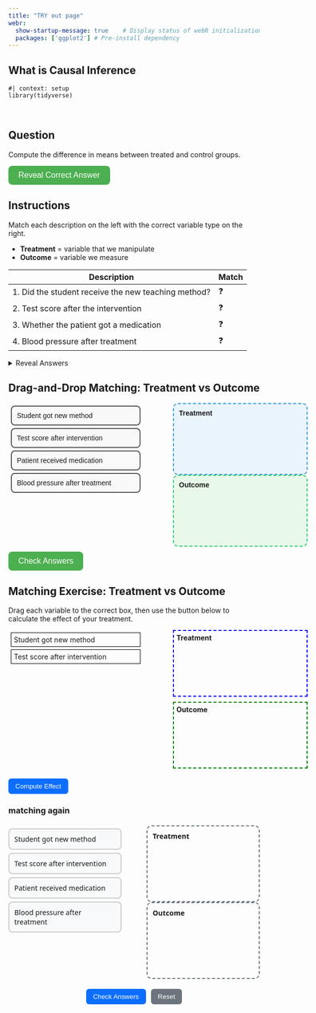 ```yaml
---
title: "TRY out page"
webr:  
  show-startup-message: true    # Display status of webR initialization
  packages: ['ggplot2'] # Pre-install dependency
---
```


## What is Causal Inference


```webr-r
#| context: setup
library(tidyverse)
```

<br>

## Question

Compute the difference in means between treated and control groups.

<!-- Stylish Reveal Button -->
<style>
.reveal-btn {
  background-color: #4CAF50; /* green */
  color: white;
  padding: 10px 20px;
  border: none;
  border-radius: 8px;
  cursor: pointer;
  font-size: 16px;
  transition: background-color 0.3s, transform 0.2s;
}

.reveal-btn:hover {
  background-color: #45a049;  /* darker green on hover */
  transform: scale(1.05);     /* slight grow effect */
}

.reveal-btn:active {
  transform: scale(0.98);     /* shrink a little when clicked */
}
</style>

<button class="reveal-btn" onclick="document.getElementById('answer1').style.display='block'">
Reveal Correct Answer
</button>

<div id="answer1" style="display:none; margin-top:10px; padding:10px; border-left:4px solid #4CAF50; background:#f0fff0; border-radius:5px;">
💡 <strong>Answer:</strong> The difference in means is approximately <strong>2.1</strong> — same as the regression coefficient on <code>z</code>.
</div>







## Instructions

Match each description on the left with the correct variable type on the right.  

- **Treatment** = variable that we manipulate  
- **Outcome** = variable we measure

| Description | Match |
|-------------|-------|
| 1. Did the student receive the new teaching method? | ❓ |
| 2. Test score after the intervention | ❓ |
| 3. Whether the patient got a medication | ❓ |
| 4. Blood pressure after treatment | ❓ |

<details>
<summary>Reveal Answers</summary>

| Description | Answer |
|-------------|-------|
| 1. Did the student receive the new teaching method? | Treatment |
| 2. Test score after the intervention | Outcome |
| 3. Whether the patient got a medication | Treatment |
| 4. Blood pressure after treatment | Outcome |

</details>

## Drag-and-Drop Matching: Treatment vs Outcome



<div class="drag-exercise" {=html} style="font-family:sans-serif;">
  <style>
    /* Draggable items */
    .drag-item {
      padding: 10px;
      margin: 5px;
      border: 2px solid #555;
      border-radius: 8px;
      background-color: #f9f9f9;
      cursor: grab;
      transition: background-color 0.2s, transform 0.1s;
    }
    .drag-item:active {
      transform: scale(0.98);
      background-color: #e0e0e0;
    }

    /* Droppable boxes */
    .drop-box {
      min-height: 120px;
      border: 2px dashed #555;
      border-radius: 10px;
      padding: 10px;
      overflow:auto;
      display:flex;
      flex-direction: column;
      gap:5px;
      background-color: #f0f8ff;
      transition: background-color 0.2s;
    }
    .drop-box.treatment { border-color: #3498db; background-color:#eaf4fc;}
    .drop-box.outcome   { border-color: #2ecc71; background-color:#e8f9ea;}
    .drop-box.highlight { background-color: #fffae6; }

    /* Layout */
    #drag-container { display:flex; justify-content:space-between; width:600px; }
    #left { width:45%; }
    #right { width:45%; }

    /* Button */
    .check-btn {
      background-color: #4CAF50;
      color: white;
      padding: 10px 20px;
      border: none;
      border-radius: 8px;
      cursor: pointer;
      font-size: 16px;
      transition: background-color 0.3s, transform 0.2s;
      margin-top:10px;
    }
    .check-btn:hover { background-color: #45a049; transform: scale(1.05);}
    .check-btn:active { transform: scale(0.98);}
  </style>

  <div id="drag-container">
    <!-- Left column: draggable items -->
    <div id="left">
      <div draggable="true" id="item1" class="drag-item">Student got new method</div>
      <div draggable="true" id="item2" class="drag-item">Test score after intervention</div>
      <div draggable="true" id="item3" class="drag-item">Patient received medication</div>
      <div draggable="true" id="item4" class="drag-item">Blood pressure after treatment</div>
    </div>

    <!-- Right column: droppable boxes -->
    <div id="right">
      <div id="treatment" class="drop-box treatment" ondrop="drop(event)" ondragover="allowDrop(event)">
        <strong>Treatment</strong>
      </div>
      <div id="outcome" class="drop-box outcome" ondrop="drop(event)" ondragover="allowDrop(event)">
        <strong>Outcome</strong>
      </div>
    </div>
  </div>

  <button class="check-btn" onclick="checkAnswer()">Check Answers</button>
  <div id="result" style="margin-top:10px; font-weight:bold;"></div>

  <script>
    // Allow drop only on drop-box
    function allowDrop(ev) { 
      ev.preventDefault(); 
      if (!ev.target.classList.contains('drop-box')) return false;
    }

    // Drag start
    function drag(ev) { ev.dataTransfer.setData("text", ev.target.id); }

    // Drop: always append to nearest drop-box
    function drop(ev) { 
      ev.preventDefault(); 
      const draggedId = ev.dataTransfer.getData("text");
      const draggedEl = document.getElementById(draggedId);

      let dropTarget = ev.target;
      while(dropTarget && !dropTarget.classList.contains('drop-box')) {
        dropTarget = dropTarget.parentElement;
      }

      if(dropTarget) {
        dropTarget.appendChild(draggedEl);
      }
    }

    // Attach dragstart events
    document.querySelectorAll('#left .drag-item').forEach(div => div.addEventListener('dragstart', drag));

    // Check answers
    function checkAnswer() {
      const correct = { "item1":"treatment", "item2":"outcome", "item3":"treatment", "item4":"outcome" };
      let score = 0;
      for (let item in correct) {
        const parentId = document.getElementById(item).parentElement.id;
        if(parentId === correct[item]) { score += 1; }
      }
      document.getElementById('result').innerText = "You got " + score + " out of 4 correct!";
    }
  </script>
</div>


## Matching Exercise: Treatment vs Outcome

Drag each variable to the correct box, then use the button below to calculate the effect of your treatment.

<div {=html} style="display:flex; justify-content:space-between; width:600px; margin-bottom:20px;">
  <div id="left" style="width:45%;">
    <div draggable="true" id="var1" style="padding:5px; margin:5px; border:1px solid black;">Student got new method</div>
    <div draggable="true" id="var2" style="padding:5px; margin:5px; border:1px solid black;">Test score after intervention</div>
  </div>
  <div id="right" style="width:45%;">
    <div id="treatment" ondrop="drop(event)" ondragover="allowDrop(event)" style="height:120px; border:2px dashed blue; margin-bottom:10px; padding:5px;">
      <strong>Treatment</strong>
    </div>
    <div id="outcome" ondrop="drop(event)" ondragover="allowDrop(event)" style="height:120px; border:2px dashed green; padding:5px;">
      <strong>Outcome</strong>
    </div>
  </div>
</div>

<button onclick="computeEffect()">Compute Effect</button>
<div id="effectResult" style="margin-top:10px;"></div>

<script>
function allowDrop(ev) { ev.preventDefault(); }
function drag(ev) { ev.dataTransfer.setData("text", ev.target.id); }
function drop(ev) { ev.preventDefault(); ev.target.appendChild(document.getElementById(ev.dataTransfer.getData("text"))); }

// attach drag events
document.querySelectorAll('#left div').forEach(div => div.addEventListener('dragstart', drag));

function computeEffect() {
  // find which div is in treatment/outcome boxes
  let treatment = document.getElementById("treatment").children[1]?.innerText || "";
  let outcome   = document.getElementById("outcome").children[1]?.innerText || "";
  
  if(treatment === "" || outcome === "") {
    document.getElementById("effectResult").innerText = "Please drag one variable into each box!";
    return;
  }

  // Call webR to compute difference in means
  const rCode = `
df <- data.frame(
  student = 1:20,
  treatment = rbinom(20,1,0.5),
  score = 5 + 2*treatment + rnorm(20)
)
mean(df$score[df$treatment==1]) - mean(df$score[df$treatment==0])
  `;
  webr.evalR(rCode).then(res => {
    document.getElementById("effectResult").innerText = "Estimated effect (difference in means): " + res;
  });
}
</script>



### matching again

<div class="drag-exercise" {=html}>
  <style>
    .drag-container {
      display: flex;
      justify-content: space-between;
      gap: 20px;
      max-width: 650px;
      margin: 20px auto;
      font-family: 'Segoe UI', sans-serif;
    }

    .drag-column {
      width: 45%;
    }

    .draggable {
      padding: 10px;
      margin: 6px 0;
      border: 2px solid #ccc;
      border-radius: 8px;
      background-color: #f8f9fa;
      cursor: grab;
      transition: all 0.2s ease;
    }

    .draggable:hover {
      background-color: #e9ecef;
      border-color: #999;
    }

    .dropzone {
      min-height: 130px;
      border: 2px dashed #6c757d;
      border-radius: 10px;
      padding: 10px;
      background-color: #fdfdfd;
      display: flex;
      flex-direction: column;
      gap: 6px;
      transition: background-color 0.3s;
    }

    .dropzone:hover {
      background-color: #f1f3f5;
    }

    .dropzone strong {
      margin-bottom: 5px;
    }

    .button-row {
      display: flex;
      gap: 10px;
      justify-content: center;
      margin-top: 15px;
    }

    button {
      background-color: #0d6efd;
      color: white;
      border: none;
      padding: 8px 14px;
      border-radius: 6px;
      cursor: pointer;
      transition: background-color 0.3s;
    }

    button:hover {
      background-color: #0b5ed7;
    }

    #result {
      margin-top: 10px;
      font-weight: bold;
      text-align: center;
    }
  </style>

  <div class="drag-container">
    <div id="left" class="drag-column">
      <div draggable="true" id="item1" class="draggable">Student got new method</div>
      <div draggable="true" id="item2" class="draggable">Test score after intervention</div>
      <div draggable="true" id="item3" class="draggable">Patient received medication</div>
      <div draggable="true" id="item4" class="draggable">Blood pressure after treatment</div>
    </div>

    <div class="drag-column">
      <div id="treatment" class="dropzone" ondrop="drop(event)" ondragover="allowDrop(event)">
        <strong>Treatment</strong>
      </div>
      <div id="outcome" class="dropzone" ondrop="drop(event)" ondragover="allowDrop(event)">
        <strong>Outcome</strong>
      </div>
    </div>
  </div>

  <div class="button-row">
    <button onclick="checkAnswer()">Check Answers</button>
    <button onclick="resetExercise()" style="background-color:#6c757d;">Reset</button>
  </div>

  <div id="result"></div>

  <script>
    // Allow drop only on dropzones
    function allowDrop(ev) {
      if (ev.target.classList.contains('dropzone')) {
        ev.preventDefault();
      }
    }

    // Drag behavior
    function drag(ev) {
      ev.dataTransfer.setData("text", ev.target.id);
    }

    // Drop behavior
    function drop(ev) {
      ev.preventDefault();
      if (ev.target.classList.contains('dropzone')) {
        const data = ev.dataTransfer.getData("text");
        ev.target.appendChild(document.getElementById(data));
      }
    }

    // Attach dragstart event
    document.querySelectorAll('.draggable').forEach(el => {
      el.addEventListener('dragstart', drag);
    });

    // Check answers
    function checkAnswer() {
      const correct = { item1: "treatment", item2: "outcome", item3: "treatment", item4: "outcome" };
      let score = 0;
      for (let item in correct) {
        const parentId = document.getElementById(item).parentElement.id;
        if (parentId === correct[item]) score++;
      }
      document.getElementById('result').innerText = `You got ${score} out of 4 correct!`;
    }

    // Reset exercise: empty the drop zones
    function resetExercise() {
      const zones = ["treatment", "outcome"];
      zones.forEach(id => {
        const zone = document.getElementById(id);
        // Remove everything except the <strong> label
        Array.from(zone.children).forEach(child => {
          if (child.tagName !== 'STRONG') {
            zone.removeChild(child);
          }
        });
      });
      document.getElementById('result').innerText = "";
    }
  </script>
</div>


